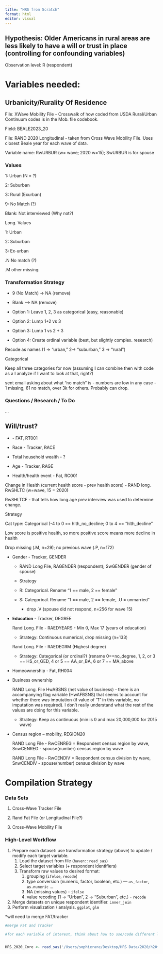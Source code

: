 ```yaml
---
title: "HRS from Scratch"
format: html
editor: visual
---
```


## Hypothesis: Older Americans in rural areas are less likely to have a will or trust in place (controlling for confounding variables)

Observation level: R (respondent)

# Variables needed:

## Urbanicity/Rurality Of Residence

File: XWave Mobility File - Crosswalk of how coded from USDA Rural/Urban Continuum codes is in the Mob. file codebook.

Field: BEALE2023_20

File: RAND 2020 Longitudinal - taken from Cross Wave Mobility File. Uses closest Beale year for each wave of data.

Variable name: RwURBUR (w= wave; 2020 w=15); SwURBUR is for spouse

### Values

1: Urban (N = ?)

2: Suburban

3: Rural (Exurban)

9: No Match (?)

Blank: Not interviewed (Why not?)

Long. Values

1: Urban

2: Suburban

3: Ex-urban

.N No match (?)

.M other missing

### Transformation Strategy

-   9 (No Match) -\> NA (remove)

-   Blank –\> NA (remove)

-   Option 1: Leave 1, 2, 3 as categorical (easy, reasonable)

-   Option 2: Lump 1+2 vs 3

-   Option 3: Lump 1 vs 2 + 3

-   Option 4: Create ordinal variable (best, but slightly complex. research)

Recode as names (1 -\> "urban," 2-\> "suburban," 3 -\> "rural")

Categorical

Keep all three categories for now (assuming I can combine then with code as a I analyze if I want to look at that, right?)

sent email asking about what "no match" is - numbers are low in any case - 1 missing, 61 no match, over 3k for others. Probably can drop.

### Questions / Research / To Do

...

## Will/trust?

-   \- FAT, RT001

-   Race - Tracker, RACE

-   Total household wealth - ?

-   Age - Tracker, RAGE

-   Health/health event - Fat, RC001

Change in Health (current health score - prev health score) - RAND long. RwSHLTC (w=wave, 15 = 2020)

RwSHLTCF - that tells how long age prev interview was used to determine change.

Strategy

Cat type: Categorical (-4 to 0 == hlth_no_decline; 0 to 4 == "hlth_decline"

Low score is positive health, so more positive score means more decline in health

Drop missing (.M, n=29); no previous wave (.P, n=172)

-   Gender - Tracker, GENDER

    -   RAND Long File, RAGENDER (respondent); SwGENDER (gender of spouse)

    -   Strategy

    -   R: Categorical. Rename "1 == male, 2 == female"

    -   S: Categorical. Rename "1 == male, 2 == female, .U = unmarried"

        -   drop .V (spouse did not respond, n=256 for wave 15)

-   **Education** - Tracker, DEGREE

    Rand Long. File - RAEDYEARS - Min 0, Max 17 (years of education)

    -   Strategy: Continuous numerical, drop missing (n=133)

    Rand Long. File - RAEDEGRM (Highest degree)

    -   Strategy: Categorical (or ordinal?) (rename 0==no_degree, 1, 2, or 3 == HS_or_GED, 4 or 5 == AA_or_BA, 6 or 7 == MA_above

-   Homeownership - Fat, RH004

-   Business ownership

    RAND Long. File HwABSNS (net value of business) - there is an accompanying flag variable (HwAFBSNS) that seems to account for whether there was imputation (if value of "1" in this variable, no imputation was required). I don't really understand what the rest of the values are doing for this variable.

    -   Strategy: Keep as continuous (min is 0 and max 20,000,000 for 2015 wave)

-   Census region – mobility, REGION20

    RAND Long File - RwCENREG = Respondent census region by wave, SnwCENREG - spouse(number) census region by wave

    RAND Long File - RwCENDIV = Respondent census division by wave, SnwCENDIV - spouse(number) census division by wave

# Compilation Strategy

### Data Sets

1.  Cross-Wave Tracker File

2.  Rand Fat File (or Longitudinal File?)

3.  Cross-Wave Mobility File

### High-Level Workflow

1.  Prepare each dataset: use transformation strategy (above) to update / modify each target variable.
    1.  Load the dataset from file (`haven::read_sas`)
    2.  Select target variables (+ respondent identifiers)
    3.  Transform raw values to desired format:
        1.  grouping (`ifelse`, `recode`)
        2.  type conversion (numeric, factor, boolean, etc.) — `as_factor`, `as.numeric` ...
        3.  NA (missing values) - `ifelse`
        4.  value recoding (1 -\> "Urban", 2 -\> "Suburban", etc.) - `recode`
2.  Merge datasets on unique respondent identifier. `inner_join`
3.  Perform visualization / analysis. `ggplot`, `glm`

\*will need to merge FAT/tracker

```r
#merge Fat and Tracker

#for each variable of interest, think about how to use/code different levels of the variable/who to exclude


HRS_2020_Core <- read_sas('/Users/sophierane/Desktop/HRS Data/2020/h20f1a_SAS.zip RAND 2020 Fat/h20f1a.sas7bdat')
```
